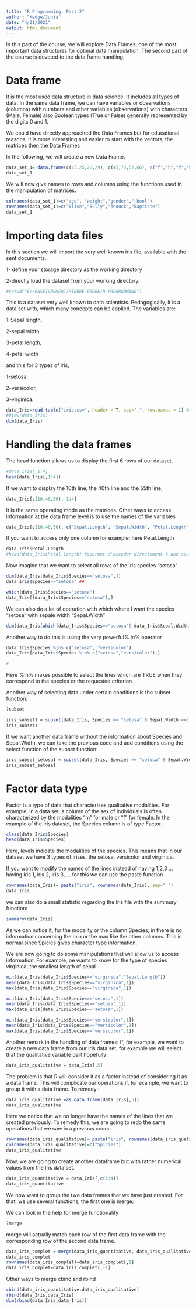 ```yaml
---
title: "R Programming, Part 2"
author: "Kedge/Junia"
date: "4/21/2021"
output: html_document
---
```


In this part of the course, we will explore Data Frames, one of the most important data structures for optimal data manipulation. The second part of the course is devoted to the data frame handling.


# Data frame 
It is the most used data structure in data science. It includes all types of data. In the same data frame, we can have variables or observations (columns) with numbers and other variables (observations) with characters (Male, Female) also Boolean types (True or False) generally represented by the digits 0 and 1.

We could have directly approached the Data Frames but for educational reasons, it is more interesting and easier to start with the vectors, the matrices then the Data Frames

In the following, we will create a new Data Frame.

```r
data_set_1= data.frame(c(23,25,28,29), c(45,75,52,66), c("f","h","f","h"),c(FALSE,TRUE,TRUE,FALSE))
data_set_1
```

We will now give names to rows and columns using the functions used in the manipulation of matrices.

```r
colnames(data_set_1)=c("age", "weight","gender"," bool")
rownames(data_set_1)=c("Elise","Sully","Anouck","Baptiste")
data_set_1
```


# Importing data files

In this section we will import the very well known iris file, available with the sent documents.

1- define your storage directory as the working directory

2-directly load the dataset from your working directory.
```r
#setwd("E:/ENSEIGNEMENT/PIERRE-FABRE/R-PROGRAMMING")

```


This is a dataset very well known to data scientists. Pedagogically, it is a data set with, which many concepts can be applied.
The variables are:

1-Sepal length,

2-sepal width,

3-petal length,

4-petal width

and this for 3 types of iris,

1-setosa,

2-versicolor,

3-virginica.

```r
data_Iris=read.table("iris.csv", header = T, sep=",", row.names = 1) #row.names permet de définir la premiére colonnes comme nom de lignes.
#View(data_Iris)
dim(data_Iris) 
```

# Handling the data frames

The head function allows us to display the first 6 rows of our dataset.
```r
#data_Iris[,1:4]
head(data_Iris[,1:4])
```

If we want to display the 10th line, the 40th line and the 55th line,

```r
data_Iris[c(10,40,50), 1:4]
```


It is the same operating mode as the matrices. Other ways to access information at the data frame level is to use the names of the variables
```r
data_Iris[c(10,40,50), c("Sepal.Length", "Sepal.Width", "Petal.Length", "Petal.Width")]
```
 
If you want to access only one column for example; here Petal.Length
```r
data_Iris$Petal.Length
#head(data_Iris$Petal.Length) #$permet d'acceder directement à une seule colonne a partir du jeu de données.
```
 
Now imagine that we want to select all rows of the iris species "setosa"

```r

dim(data_Iris[data_Iris$Species=="setosa",])
data_Iris$Species=="setosa" ##

which(data_Iris$Species=="setosa")
data_Iris[(data_Iris$Species=="setosa"),]

```

We can also do a lot of operation with which where I want the species "setosa" with sepale width "Sepal.Width" 
```r
dim(data_Iris[which(data_Iris$Species=="setosa"& data_Iris$Sepal.Width ==3.1 ),])
```

Another way to do this is using the very powerful% in% operator


```r
data_Iris$Species %in% c("setosa", "versicolor")
data_Iris[data_Iris$Species %in% c("setosa","versicolor"),]

#
```
Here %in% makes possible to select the lines which are TRUE when they correspond to the species or the requested criterion .

Another way of selecting data under certain conditions is the subset function:

```r
?subset
```


```r
iris_subset1 = subset(data_Iris, Species == "setosa" & Sepal.Width ==3.1)
iris_subset1
```
If we want another data frame without the information about Species and Sepal.Width, we can take the previous code and add conditions using the select function of the subset function:

```r
iris_subset_setosa1 = subset(data_Iris, Species == "setosa" & Sepal.Width ==3.1,select=c("Sepal.Length","Petal.Length","Petal.Width"))
iris_subset_setosa1
```


# Factor data type
Factor is a type of data that characterizes qualitative modalities.
For example, in a data set, a column of the sex of individuals is often characterized by the modalities "m" for male or "f" for female.
In the example of the Iris dataset, the Species column is of type Factor.

```r
class(data_Iris$Species)
head(data_Iris$Species)
```
Here, levels indicate the modalities of the species. This means that in our dataset we have 3 types of irises, the setosa, versicolor and virginica.

If you want to modify the names of the lines instead of having 1,2,3 ... having iris 1, iris 2, iris 3, ... for this we can use the paste function
```r
rownames(data_Iris)= paste("iris", rownames(data_Iris), sep=" ")
data_Iris

```

we can also do a small statistic regarding the Iris file with the summury function:
```r
summary(data_Iris)
```
As we can notice it, for the modality or the column Species, in there is no information concerning the min or the max like the other columns. This is normal since Spicies gives character type information.


We are now going to do some manipulations that will allow us to access information.
For example, oe wants to know for the type of species virginica, the smallest length of sepal

```r
min(data_Iris[data_Iris$Species=="virginica","Sepal.Length"])
mean(data_Iris[data_Iris$Species=="virginica",1])
max(data_Iris[data_Iris$Species=="virginica",1])
```

```r
min(data_Iris[data_Iris$Species=="setosa",1])
mean(data_Iris[data_Iris$Species=="setosa",1])
max(data_Iris[data_Iris$Species=="setosa",1])
```

```r
min(data_Iris[data_Iris$Species=="versicolor",1])
mean(data_Iris[data_Iris$Species=="versicolor",1])
max(data_Iris[data_Iris$Species=="versicolor",1])
```

Another remark in the handling of data frames:
If, for example, we want to create a new data frame from our iris data set, for example we will select that the qualitative variable part hopefully: 
```r
data_iris_qualitative = data_Iris[,5]

```

The problem is that R will consider it as a factor instead of considering it as a data frame. This will complicate our operations if, for example, we want to group it with a data frame.
To remedy :
```r
data_iris_qualitative =as.data.frame(data_Iris[,5])
data_iris_qualitative
```

Here we notice that we no longer have the names of the lines that we created previously. To remedy this, we are going to redo the same operations that we saw in a previous cours:
```r
rownames(data_iris_qualitative)= paste("iris", rownames(data_iris_qualitative), sep=" ")
colnames(data_iris_qualitative)=c("Spicies")
data_iris_qualitative
```


Now, we are going to create another dataframe but with rather numerical values from the Iris data set.

```r
data_iris_quantitative = data_Iris[,c(1:4)]
data_iris_quantitative
```

We now want to group the two data frames that we have just created.
For that, we use several functions, the first one is merge:

We can look in the help for merge functionality

```r
?merge
```

merge will actually match each row of the first data frame with the corresponding row of the second data frame.

```r
data_iris_complet = merge(data_iris_quantitative, data_iris_qualitative, by="row.names")
data_iris_complet
rownames(data_iris_complet)=data_iris_complet[,1]
data_iris_complet=data_iris_complet[,-1]
```

Other ways to merge cbind and rbind

```r
cbind(data_iris_quantitative,data_iris_qualitative)
rbind(data_Iris,data_Iris)
dim(rbind(data_Iris,data_Iris))
```


